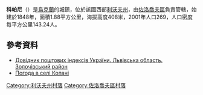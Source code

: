 {{coord|49|50|18|N|24|56|49|E|scale:100000|display=title}}

'''科帕尼'''（{{lang-uk|Копані}}）是[[烏克蘭|烏克蘭]]的城鎮，位於該國西部[[利沃夫州|利沃夫州]]，由[[佐洛喬夫區|佐洛喬夫區]]負責管轄，始建於1848年，面積1.88平方公里，海拔高度408米，2001年人口269，人口密度每平方公里143.24人。

==參考資料==
*[http://www.uaidx.com/13/290?f=index&d=desc&lang=ua Довідник поштових індексів України. Львівська область. Золочівський район]
* [http://weather.in.ua/ua/l'vovskaja/11379 Погода в селі Копані]

[[Category:利沃夫州村落|Category:利沃夫州村落]]
[[Category:佐洛喬夫區村落|Category:佐洛喬夫區村落]]


{{Lviv-geo-stub}}